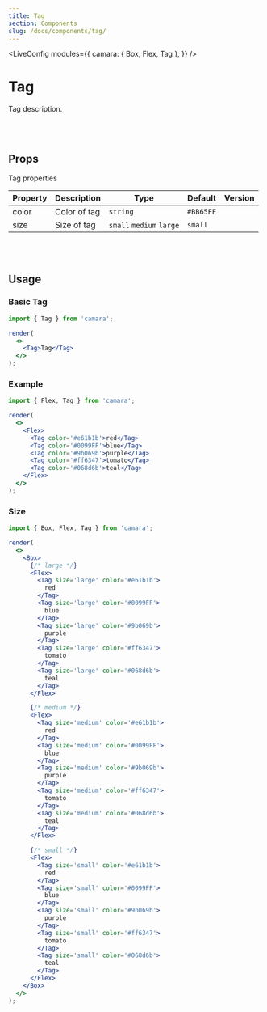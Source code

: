```yaml
---
title: Tag
section: Components
slug: /docs/components/tag/
---
```



<!-- Define `camara` module as `{ Tag }` -->

<LiveConfig
  modules={{
    camara: { Box, Flex, Tag },
  }}
/>

# Tag

Tag description.

<br></br>

## Props

Tag properties

| Property | Description  | Type                     | Default   | Version |
| -------- | ------------ | ------------------------ | --------- | ------- |
| color    | Color of tag | `string`                 | `#BB65FF` |         |
| size     | Size of tag  | `small` `medium` `large` | `small`   |         |

<br></br>

## Usage

### Basic Tag

```jsx live noInline
import { Tag } from 'camara';

render(
  <>
    <Tag>Tag</Tag>
  </>
);
```

### Example

```jsx live noInline
import { Flex, Tag } from 'camara';

render(
  <>
    <Flex>
      <Tag color='#e61b1b'>red</Tag>
      <Tag color='#0099FF'>blue</Tag>
      <Tag color='#9b069b'>purple</Tag>
      <Tag color='#ff6347'>tomato</Tag>
      <Tag color='#068d6b'>teal</Tag>
    </Flex>
  </>
);
```

### Size

```jsx live noInline
import { Box, Flex, Tag } from 'camara';

render(
  <>
    <Box>
      {/* large */}
      <Flex>
        <Tag size='large' color='#e61b1b'>
          red
        </Tag>
        <Tag size='large' color='#0099FF'>
          blue
        </Tag>
        <Tag size='large' color='#9b069b'>
          purple
        </Tag>
        <Tag size='large' color='#ff6347'>
          tomato
        </Tag>
        <Tag size='large' color='#068d6b'>
          teal
        </Tag>
      </Flex>

      {/* medium */}
      <Flex>
        <Tag size='medium' color='#e61b1b'>
          red
        </Tag>
        <Tag size='medium' color='#0099FF'>
          blue
        </Tag>
        <Tag size='medium' color='#9b069b'>
          purple
        </Tag>
        <Tag size='medium' color='#ff6347'>
          tomato
        </Tag>
        <Tag size='medium' color='#068d6b'>
          teal
        </Tag>
      </Flex>

      {/* small */}
      <Flex>
        <Tag size='small' color='#e61b1b'>
          red
        </Tag>
        <Tag size='small' color='#0099FF'>
          blue
        </Tag>
        <Tag size='small' color='#9b069b'>
          purple
        </Tag>
        <Tag size='small' color='#ff6347'>
          tomato
        </Tag>
        <Tag size='small' color='#068d6b'>
          teal
        </Tag>
      </Flex>
    </Box>
  </>
);
```
